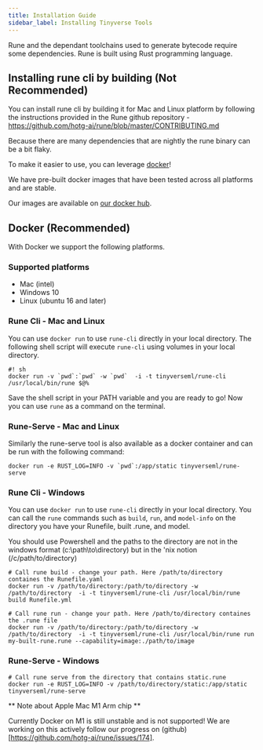 ```yaml
---
title: Installation Guide
sidebar_label: Installing Tinyverse Tools
---
```


Rune and the dependant toolchains used to generate bytecode require some dependencies. Rune is built using Rust programming language.

## Installing rune cli by building (Not Recommended)
You can install rune cli by building it for Mac and Linux platform by following the instructions provided in the Rune github repository - https://github.com/hotg-ai/rune/blob/master/CONTRIBUTING.md

Because there are many dependencies that are nightly the rune binary can be a bit flaky.

To make it easier to use, you can leverage [docker](https://www.docker.com/)!

We have pre-built docker images that have been tested across all platforms and are stable.

Our images are available on [our docker hub](https://hub.docker.com/repository/docker/tinyverseml).

## Docker (Recommended)

With Docker we support the following platforms.
### Supported platforms
* Mac (intel)
* Windows 10
* Linux (ubuntu 16 and later)

### Rune Cli - Mac and Linux

You can use `docker run` to use `rune-cli` directly in your local directory. The following shell script will execute `rune-cli` using volumes in your local directory.
```shell
#! sh
docker run -v `pwd`:`pwd` -w `pwd`  -i -t tinyverseml/rune-cli /usr/local/bin/rune $@%
```

Save the shell script in your PATH variable and you are ready to go! Now you can use `rune` as a command on the terminal.

### Rune-Serve  - Mac and Linux
Similarly the rune-serve tool is also available as a docker container and can be run with the following command:

```shell
docker run -e RUST_LOG=INFO -v `pwd`:/app/static tinyverseml/rune-serve
```


### Rune Cli - Windows

You can use `docker run` to use `rune-cli` directly in your local directory. You can call the `rune` commands such as `build`, `run`, and `model-info` on the directory you have your Runefile, built .rune, and model.

You should use Powershell and the paths to the directory are not in the windows format (c:\path\to\directory) but in the 'nix notion (/c/path/to/directory)

```shell
# Call rune build - change your path. Here /path/to/directory containes the Runefile.yaml
docker run -v /path/to/directory:/path/to/directory -w /path/to/directory  -i -t tinyverseml/rune-cli /usr/local/bin/rune build Runefile.yml

# Call rune run - change your path. Here /path/to/directory containes the .rune file
docker run -v /path/to/directory:/path/to/directory -w /path/to/directory  -i -t tinyverseml/rune-cli /usr/local/bin/rune run my-built-rune.rune --capability=image:./path/to/image
```

### Rune-Serve - Windows

```shell
# Call rune serve from the directory that contains static.rune
docker run -e RUST_LOG=INFO -v /path/to/directory/static:/app/static tinyverseml/rune-serve
```

** Note about Apple Mac M1 Arm chip **

Currently Docker on M1 is still unstable and is not supported! We are working on this actively follow our progress
on (github)[https://github.com/hotg-ai/rune/issues/174].



